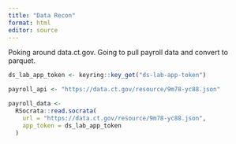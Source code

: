 ```yaml
---
title: "Data Recon"
format: html
editor: source
---
```


Poking around data.ct.gov.  Going to pull payroll data and convert to parquet.


```r

ds_lab_app_token <- keyring::key_get("ds-lab-app-token")

payroll_api <- "https://data.ct.gov/resource/9m78-yc88.json"

payroll_data <- 
  RSocrata::read.socrata(
    url = "https://data.ct.gov/resource/9m78-yc88.json",
    app_token = ds_lab_app_token
  )

```

